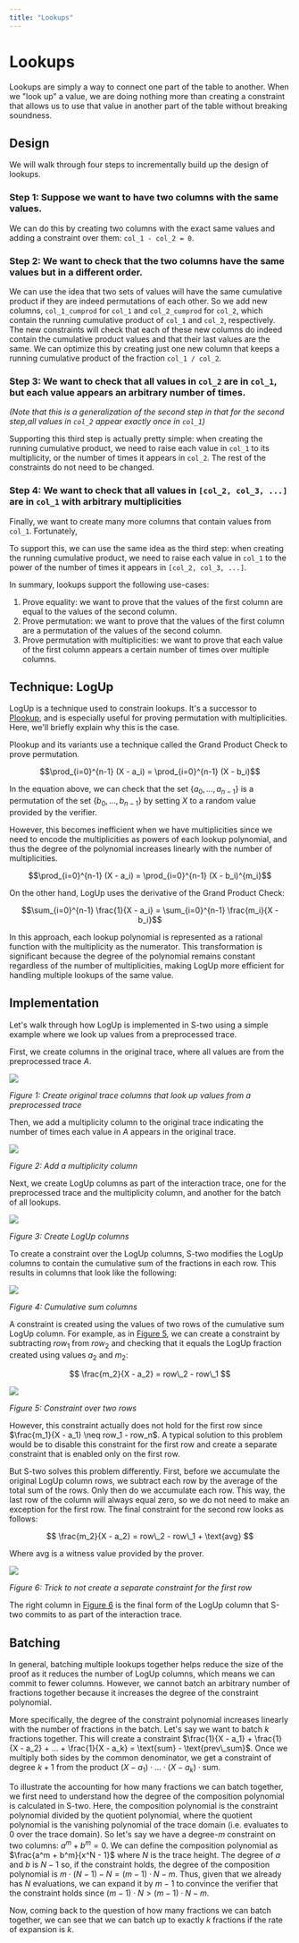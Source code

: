 ```yaml
---
title: "Lookups"
---
```


# Lookups

Lookups are simply a way to connect one part of the table to another. When we "look up" a value, we are doing nothing more than creating a constraint that allows us to use that value in another part of the table without breaking soundness.

## Design

We will walk through four steps to incrementally build up the design of lookups.

### Step 1: Suppose we want to have two columns with the same values.

We can do this by creating two columns with the exact same values and adding a constraint over them: `col_1 - col_2 = 0`.

### Step 2: We want to check that the two columns have the same values but in a different order.

We can use the idea that two sets of values will have the same cumulative product if they are indeed permutations of each other. So we add new columns, `col_1_cumprod` for `col_1` and `col_2_cumprod` for `col_2`, which contain the running cumulative product of `col_1` and `col_2`, respectively. The new constraints will check that each of these new columns do indeed contain the cumulative product values and that their last values are the same. We can optimize this by creating just one new column that keeps a running cumulative product of the fraction `col_1 / col_2`.

### Step 3: We want to check that all values in `col_2` are in `col_1`, but each value appears an arbitrary number of times.

_(Note that this is a generalization of the second step in that for the second step,all values in `col_2` appear exactly once in `col_1`)_

Supporting this third step is actually pretty simple: when creating the running cumulative product, we need to raise each value in `col_1` to its multiplicity, or the number of times it appears in `col_2`. The rest of the constraints do not need to be changed.

### Step 4: We want to check that all values in `[col_2, col_3, ...]` are in `col_1` with arbitrary multiplicities

Finally, we want to create many more columns that contain values from `col_1`. Fortunately,

To support this, we can use the same idea as the third step: when creating the running cumulative product, we need to raise each value in `col_1` to the power of the number of times it appears in `[col_2, col_3, ...]`.

<Callout type="info">
In summary, lookups support the following use-cases:

1. Prove equality: we want to prove that the values of the first column are equal to the values of the second column.
2. Prove permutation: we want to prove that the values of the first column are a permutation of the values of the second column.
3. Prove permutation with multiplicities: we want to prove that each value of the first column appears a certain number of times over multiple columns.
</Callout>

## Technique: LogUp

LogUp is a technique used to constrain lookups. It's a successor to [Plookup](https://eprint.iacr.org/2020/315), and is especially useful for proving permutation with multiplicities. Here, we'll briefly explain why this is the case.

Plookup and its variants use a technique called the Grand Product Check to prove permutation.

$$\prod_{i=0}^{n-1} (X - a_i) = \prod_{i=0}^{n-1} (X - b_i)$$

In the equation above, we can check that the set $\{a_0,...,a_{n-1}\}$ is a permutation of the set $\{b_0,...,b_{n-1}\}$ by setting $X$ to a random value provided by the verifier.

However, this becomes inefficient when we have multiplicities since we need to encode the multiplicities as powers of each lookup polynomial, and thus the degree of the polynomial increases linearly with the number of multiplicities.

$$\prod_{i=0}^{n-1} (X - a_i) = \prod_{i=0}^{n-1} (X - b_i)^{m_i}$$

On the other hand, LogUp uses the derivative of the Grand Product Check:

$$\sum_{i=0}^{n-1} \frac{1}{X - a_i} = \sum_{i=0}^{n-1} \frac{m_i}{X - b_i}$$

In this approach, each lookup polynomial is represented as a rational function with the multiplicity as the numerator. This transformation is significant because the degree of the polynomial remains constant regardless of the number of multiplicities, making LogUp more efficient for handling multiple lookups of the same value.

## Implementation

Let's walk through how LogUp is implemented in S-two using a simple example where we look up values from a preprocessed trace.

First, we create columns in the original trace, where all values are from the preprocessed trace $A$.

![](./figures/lookups-1.png)

*Figure 1: Create original trace columns that look up values from a preprocessed trace*

Then, we add a multiplicity column to the original trace indicating the number of times each value in $A$ appears in the original trace.

![](./figures/lookups-2.png)

*Figure 2: Add a multiplicity column*

Next, we create LogUp columns as part of the interaction trace, one for the preprocessed trace and the multiplicity column, and another for the batch of all lookups.

![](./figures/lookups-3.png)

*Figure 3: Create LogUp columns*

To create a constraint over the LogUp columns, S-two modifies the LogUp columns to contain the cumulative sum of the fractions in each row. This results in columns that look like the following:

![](./figures/lookups-4.png)

*Figure 4: Cumulative sum columns*

A constraint is created using the values of two rows of the cumulative sum LogUp column. For example, as in [Figure 5](#fig-lookup-implementation-5), we can create a constraint by subtracting $row_1$ from $row_2$ and checking that it equals the LogUp fraction created using values $a_2$ and $m_2$:

$$
\frac{m_2}{X - a_2} = row\_2 - row\_1
$$

![](./figures/lookups-5.png)

*Figure 5: Constraint over two rows*

However, this constraint actually does not hold for the first row since $\frac{m_1}{X - a_1} \neq row_1 - row_n$. A typical solution to this problem would be to disable this constraint for the first row and create a separate constraint that is enabled only on the first row.

But S-two solves this problem differently. First, before we accumulate the original LogUp column rows, we subtract each row by the average of the total sum of the rows. Only then do we accumulate each row. This way, the last row of the column will always equal zero, so we do not need to make an exception for the first row. The final constraint for the second row looks as follows:

$$
\frac{m_2}{X - a_2} = row\_2 - row\_1 + \text{avg}
$$

Where $\text{avg}$ is a witness value provided by the prover.

![](./figures/lookups-6.png)

*Figure 6: Trick to not create a separate constraint for the first row*

The right column in [Figure 6](#fig-lookup-implementation-6) is the final form of the LogUp column that S-two commits to as part of the interaction trace.

## Batching

In general, batching multiple lookups together helps reduce the size of the proof as it reduces the number of LogUp columns, which means we can commit to fewer columns. However, we cannot batch an arbitrary number of fractions together because it increases the degree of the constraint polynomial.

More specifically, the degree of the constraint polynomial increases linearly with the number of fractions in the batch. Let's say we want to batch $k$ fractions together. This will create a constraint $\frac{1}{X - a_1} + \frac{1}{X - a_2} + ... + \frac{1}{X - a_k} = \text{sum} - \text{prev\_sum}$. Once we multiply both sides by the common denominator, we get a constraint of degree $k+1$ from the product $(X - a_1)\cdot \dots \cdot (X - a_k) \cdot \text{sum}$.

To illustrate the accounting for how many fractions we can batch together, we first need to understand how the degree of the composition polynomial is calculated in S-two. Here, the composition polynomial is the constraint polynomial divided by the quotient polynomial, where the quotient polynomial is the vanishing polynomial of the trace domain (i.e. evaluates to 0 over the trace domain). So let's say we have a degree-$m$ constraint on two columns: $a^m + b^m = 0$. We can define the composition polynomial as $\frac{a^m + b^m}{x^N - 1}$ where $N$ is the trace height. The degree of $a$ and $b$ is $N-1$ so, if the constraint holds, the degree of the composition polynomial is $m \cdot (N-1) - N = (m-1) \cdot N - m$. Thus, given that we already has $N$ evaluations, we can expand it by $m-1$ to convince the verifier that the constraint holds since $(m-1) \cdot N > (m-1) \cdot N - m$.

Now, coming back to the question of how many fractions we can batch together, we can see that we can batch up to exactly $k$ fractions if the rate of expansion is $k$.
